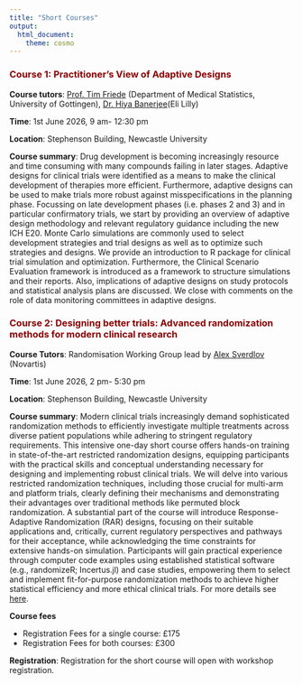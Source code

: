---
title: "Short Courses"
output:
  html_document:
    theme: cosmo
---


```{=html}
<style type="text/css">
h1.title {
  font-size: 36px;
  color: DarkRed;
  text-align: center;
}
</style>
```


<h3 style="color: DarkRed; text-align: left;">
Course 1: Practitioner’s View of Adaptive Designs
</h3>

**Course tutors**: [Prof. Tim Friede](https://medstat.umg.eu/en/friede/) (Department of Medical Statistics, University of Gottingen), [Dr. Hiya Banerjee](https://www.linkedin.com/in/hiya-b-22397514/)(Eli Lilly) <br/>

**Time**: 1st June 2026, 9 am- 12:30 pm <br/>

**Location**: Stephenson Building, Newcastle University


**Course summary**:  Drug development is becoming increasingly resource and time consuming with many compounds failing in later stages. Adaptive designs for clinical trials were identified as a means to make the clinical development of therapies more efficient. Furthermore, adaptive designs can be used to make trials more robust against misspecifications in the planning phase. Focussing on late development phases (i.e. phases 2 and 3) and in particular confirmatory trials, we start by providing an overview of adaptive design methodology and relevant regulatory guidance including the new ICH E20. Monte Carlo simulations are commonly used to select development strategies and trial designs as well as to optimize such strategies and designs. We provide an introduction to R package for clinical trial simulation and optimization. Furthermore, the Clinical Scenario Evaluation framework is introduced as a framework to structure simulations and their reports. Also, implications of adaptive designs on study protocols and statistical analysis plans are discussed. We close with comments on the role of data monitoring committees in adaptive designs. 



<h3 style="color: DarkRed; text-align: left;">
Course 2: Designing better trials: Advanced randomization methods for modern clinical research 
</h3>

**Course Tutors**: Randomisation Working Group lead by [Alex Sverdlov](https://www.linkedin.com/in/alex-sverdlov-a403167/) (Novartis)

**Time**: 1st June 2026, 2 pm- 5:30 pm <br/>

**Location**: Stephenson Building, Newcastle University


**Course summary**: Modern clinical trials increasingly demand sophisticated randomization methods to efficiently investigate multiple treatments across diverse patient populations while adhering to stringent regulatory requirements. This intensive one-day short course offers hands-on training in state-of-the-art restricted randomization designs, equipping participants with the practical skills and conceptual understanding necessary for designing and implementing robust clinical trials. We will delve into various restricted randomization techniques, including those crucial for multi-arm and platform trials, clearly defining their mechanisms and demonstrating their advantages over traditional methods like permuted block randomization. A substantial part of the course will introduce Response-Adaptive Randomization (RAR) designs, focusing on their suitable applications and, critically, current regulatory perspectives and pathways for their acceptance, while acknowledging the time constraints for extensive hands-on simulation. Participants will gain practical experience through computer code examples using established statistical software (e.g., randomizeR; Incertus.jl) and case studies, empowering them to select and implement fit-for-purpose randomization methods to achieve higher statistical efficiency and more ethical clinical trials. For more details see [here](https://admtp.github.io/ADMTP2026/Short Course 2_AS).

**Course fees**
<ul>
  <li> Registration Fees for a single course: £175   </li>
  <li> Registration Fees for both courses: £300   </li>
</ul>

**Registration**: 
Registration for the short course will open with workshop registration.
 